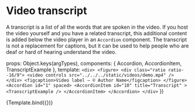 
<Meta
  title="Components/Video/Transcript"
/>

# Video transcript

A transcript is a list of all the words that are spoken in the video. If you host the video yourself and you have a related transcript, this additional content is added below the video player in an `Accordion` component. The transcript is not a replacement for captions, but it can be used to help people who are deaf or hard of hearing understand the video.


  props: Object.keys(argTypes),
  components: { Accordion, AccordionItem, TranscriptExample },
  template: `
    <div>
      <figure>
        <div class="ratio ratio--16/9">
          <video
              controls
              src="../../../static/videos/demo.mp4"
            />
        </div>
        <figcaption>Video label — © Author Name</figcaption>
      </figure>
      <Accordion id="1" spaced>
        <AccordionItem
          id="10"
          title="Transcript"
        >
          <TranscriptExample />
        </AccordionItem>
      </Accordion>
    </div>
    `
})


<Canvas>
  <Story
    name="Example"
  >
    {Template.bind({})}
  </Story>
</Canvas>

